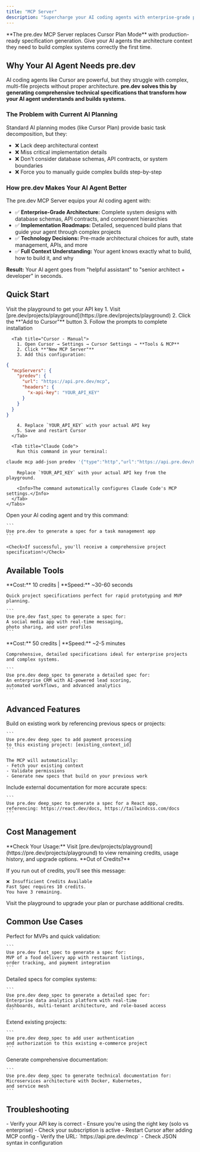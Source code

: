 ```yaml
---
title: "MCP Server"
description: "Supercharge your AI coding agents with enterprise-grade planning capabilities"
---
```


<Note>
  **The pre.dev MCP Server replaces Cursor Plan Mode** with production-ready specification generation. Give your AI agents the architecture context they need to build complex systems correctly the first time.
</Note>

## Why Your AI Agent Needs pre.dev

AI coding agents like Cursor are powerful, but they struggle with complex, multi-file projects without proper architecture. **pre.dev solves this by generating comprehensive technical specifications that transform how your AI agent understands and builds systems.**

### The Problem with Current AI Planning

Standard AI planning modes (like Cursor Plan) provide basic task decomposition, but they:
- ❌ Lack deep architectural context
- ❌ Miss critical implementation details
- ❌ Don't consider database schemas, API contracts, or system boundaries
- ❌ Force you to manually guide complex builds step-by-step

### How pre.dev Makes Your AI Agent Better

The pre.dev MCP Server equips your AI coding agent with:

- ✅ **Enterprise-Grade Architecture:** Complete system designs with database schemas, API contracts, and component hierarchies
- ✅ **Implementation Roadmaps:** Detailed, sequenced build plans that guide your agent through complex projects
- ✅ **Technology Decisions:** Pre-made architectural choices for auth, state management, APIs, and more
- ✅ **Full Context Understanding:** Your agent knows exactly what to build, how to build it, and why

**Result:** Your AI agent goes from "helpful assistant" to "senior architect + developer" in seconds.

## Quick Start

<Steps>
  <Step title="Get Your API Key">
    <Card title="Get API Key" icon="key" href="https://pre.dev/projects/playground">
      Visit the playground to get your API key
    </Card>
    
  </Step>
  
  <Step title="Install the MCP Server">
    <Tabs>
      <Tab title="Cursor - One-Click">
        1. Visit [pre.dev/projects/playground](https://pre.dev/projects/playground)
        2. Click the **"Add to Cursor"** button
        3. Follow the prompts to complete installation
      </Tab>
      
      <Tab title="Cursor - Manual">
        1. Open Cursor → Settings → Cursor Settings → **Tools & MCP**
        2. Click **"New MCP Server"**
        3. Add this configuration:

```json
{
  "mcpServers": {
    "predev": {
      "url": "https://api.pre.dev/mcp",
      "headers": {
        "x-api-key": "YOUR_API_KEY"
      }
    }
  }
}
```

        4. Replace `YOUR_API_KEY` with your actual API key
        5. Save and restart Cursor
      </Tab>
      
      <Tab title="Claude Code">
        Run this command in your terminal:

```bash
claude mcp add-json predev '{"type":"http","url":"https://api.pre.dev/mcp","headers":{"x-api-key":"YOUR_API_KEY"}}'
```

        Replace `YOUR_API_KEY` with your actual API key from the playground.
        
        <Info>The command automatically configures Claude Code's MCP settings.</Info>
      </Tab>
    </Tabs>
  </Step>
  
  <Step title="Test the Integration">
    Open your AI coding agent and try this command:
    
    ```
    Use pre.dev to generate a spec for a task management app
    ```
    
    <Check>If successful, you'll receive a comprehensive project specification!</Check>
  </Step>
</Steps>

## Available Tools

<CardGroup cols={2}>
  <Card title="fast_spec" icon="bolt">
    **Cost:** 10 credits | **Speed:** ~30-60 seconds
    
    Quick project specifications perfect for rapid prototyping and MVP planning.
    
    ```
    Use pre.dev fast_spec to generate a spec for: 
    A social media app with real-time messaging, 
    photo sharing, and user profiles
    ```
  </Card>
  
  <Card title="deep_spec" icon="microscope">
    **Cost:** 50 credits | **Speed:** ~2-5 minutes
    
    Comprehensive, detailed specifications ideal for enterprise projects and complex systems.
    
    ```
    Use pre.dev deep_spec to generate a detailed spec for: 
    An enterprise CRM with AI-powered lead scoring, 
    automated workflows, and advanced analytics
    ```
  </Card>
  
</CardGroup>

## Advanced Features

<AccordionGroup>
  <Accordion title="Context Integration" icon="link">
    Build on existing work by referencing previous specs or projects:
    
    ```
    Use pre.dev deep_spec to add payment processing 
    to this existing project: [existing_context_id]
    ```
    
    The MCP will automatically:
    - Fetch your existing context
    - Validate permissions
    - Generate new specs that build on your previous work
  </Accordion>
  
  <Accordion title="Documentation References" icon="book">
    Include external documentation for more accurate specs:
    
    ```
    Use pre.dev deep_spec to generate a spec for a React app, 
    referencing: https://react.dev/docs, https://tailwindcss.com/docs
    ```
  </Accordion>
  
</AccordionGroup>

## Cost Management

<Info>
  **Check Your Usage:** Visit [pre.dev/projects/playground](https://pre.dev/projects/playground) to view remaining credits, usage history, and upgrade options.
</Info>

<Warning>
  **Out of Credits?** 
  
  If you run out of credits, you'll see this message:
  ```
  ❌ Insufficient Credits Available
  Fast Spec requires 10 credits.
  You have 3 remaining.
  ```
  
  Visit the playground to upgrade your plan or purchase additional credits.
</Warning>

## Common Use Cases

<Tabs>
  <Tab title="Rapid Prototyping">
    Perfect for MVPs and quick validation:
    
    ```
    Use pre.dev fast_spec to generate a spec for: 
    MVP of a food delivery app with restaurant listings, 
    order tracking, and payment integration
    ```
  </Tab>
  
  <Tab title="Enterprise Planning">
    Detailed specs for complex systems:
    
    ```
    Use pre.dev deep_spec to generate a detailed spec for: 
    Enterprise data analytics platform with real-time 
    dashboards, multi-tenant architecture, and role-based access
    ```
  </Tab>
  
  <Tab title="Feature Addition">
    Extend existing projects:
    
    ```
    Use pre.dev deep_spec to add user authentication 
    and authorization to this existing e-commerce project
    ```
  </Tab>
  
  <Tab title="Technical Documentation">
    Generate comprehensive documentation:
    
    ```
    Use pre.dev deep_spec to generate technical documentation for: 
    Microservices architecture with Docker, Kubernetes, 
    and service mesh
    ```
  </Tab>
</Tabs>

## Troubleshooting

<AccordionGroup>
  <Accordion title="Authentication Failed" icon="triangle-exclamation">
    - Verify your API key is correct
    - Ensure you're using the right key (solo vs enterprise)
    - Check your subscription is active
  </Accordion>
  
  <Accordion title="Tool Not Found" icon="magnifying-glass">
    - Restart Cursor after adding MCP config
    - Verify the URL: `https://api.pre.dev/mcp`
    - Check JSON syntax in configuration
  </Accordion>
</AccordionGroup>
